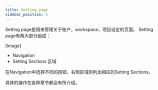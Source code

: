 ```yaml
---
title: Setting page
sidebar_position: 5
---
```


Setting page是用来管理关于账户，workspace，项目设定的页面。
Setting page有两大部分组成：

[Image]

- Navigation
- Setting Sections 区域

在Navigation中选择不同的按钮，右侧区域则列出相应的Setting Sections。

具体的操作在各种章节都会有所介绍。



